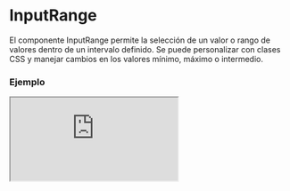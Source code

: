# InputRange

El componente InputRange permite la selección de un valor o rango de valores dentro de un intervalo definido. Se puede personalizar con clases CSS y manejar cambios en los valores mínimo, máximo o intermedio.


### Ejemplo

<Iframe
  minHeightIframe="30dvh"
  src="https://fenextjs-component-storybook.vercel.app/iframe.html?args=&id=input-inputrange--index&viewMode=story"
/>

### Importacion

Para importar el componente InputRange, se puede hacer desde fenextjs

```tsx copy
import { InputRange } from "fenextjs";
```

### Parametros

| Parametro             | Tipo                        | Requerido | Default | Descripcion                                                            |
| --------------------- | --------------------------- | --------- | ------- | ---------------------------------------------------------------------- |
| value                 | number                      | no        | 0       | El valor actual del input.                                             |
| valueMin              | number                      | no        | -100    | El valor mínimo permitido para el input.                               |
| valueMax              | number                      | no        | 100     | El valor máximo permitido para el input.                               |
| defaultValue          | number                      | no        | 0       | El valor inicial del input.                                            |
| defaultValueMin       | number                      | no        | -100    | El valor mínimo inicial del input.                                     |
| defaultValueMax       | number                      | no        | 100     | El valor máximo inicial del input.                                     |
| onChange              | function                    | no        |         | Función que se ejecuta cuando el valor del input cambia.               |
| onChangeRange         | function                    | no        |         | Función que se ejecuta cuando cambia el rango de valores del input.    |
| useRange              | boolean                     | no        | false   | Indica si se debe usar un rango de valores en lugar de un único valor. |
| min                   | number                      | no        | -100    | El valor mínimo permitido para el rango.                               |
| max                   | number                      | no        | 100     | El valor máximo permitido para el rango.                               |
| step                  | number                      | no        | 1       | El tamaño del paso para los valores del input.                         |
| showNumber            | 'top' \| 'bottom' \| 'none' | no        | 'top'   | Posición en la que se muestra el valor numérico del input.             |
| className             | string                      | no        |         | Clase CSS para personalizar el contenedor del input.                   |
| classNameContentRange | string                      | no        |         | Clase CSS para el contenedor del rango del input.                      |
| classNameMin          | string                      | no        |         | Clase CSS para el valor mínimo del input.                              |
| classNameMax          | string                      | no        |         | Clase CSS para el valor máximo del input.                              |
| classNameCurrent      | string                      | no        |         | Clase CSS para el valor actual del input.                              |
| classNameContentValue | string                      | no        |         | Clase CSS para el contenedor del valor del input.                      |
| classNameCircle       | string                      | no        |         | Clase CSS para los círculos del input.                                 |
| classNameLine         | string                      | no        |         | Clase CSS para las líneas del input.                                   |

### Storybook

Para ver el storybook del componente lo puede hacer con este [link](https://fenextjs-component-storybook.vercel.app/?path=/story/input-inputrange--index)

### Usos

- InputRange básico

```tsx copy
<InputRange />
```

- InputRange con rango activado

```tsx copy
<InputRange useRange={true} />
```

- InputRange con valor personalizado

```tsx copy
<InputRange value={50} />
```
